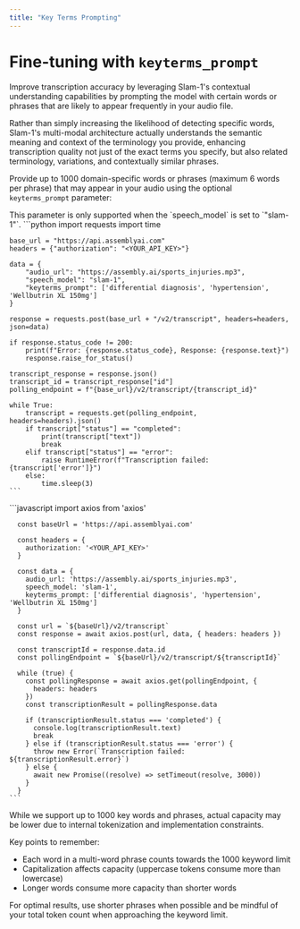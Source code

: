 ```yaml
---
title: "Key Terms Prompting"
---
```


# Fine-tuning with `keyterms_prompt`

Improve transcription accuracy by leveraging Slam-1's contextual understanding capabilities by prompting the model with certain words or phrases that are likely to appear frequently in your audio file.

Rather than simply increasing the likelihood of detecting specific words, Slam-1's multi-modal architecture actually understands the semantic meaning and context of the terminology you provide, enhancing transcription quality not just of the exact terms you specify, but also related terminology, variations, and contextually similar phrases.

Provide up to 1000 domain-specific words or phrases (maximum 6 words per phrase) that may appear in your audio using the optional `keyterms_prompt` parameter:

<Warning>
  This parameter is only supported when the `speech_model` is set to `"slam-1"`.
</Warning>

<Tabs groupId="language">
  <Tab language="python" title="Python" default>
    ```python
    import requests
    import time

    base_url = "https://api.assemblyai.com"
    headers = {"authorization": "<YOUR_API_KEY>"}

    data = {
        "audio_url": "https://assembly.ai/sports_injuries.mp3",
        "speech_model": "slam-1",
        "keyterms_prompt": ['differential diagnosis', 'hypertension', 'Wellbutrin XL 150mg']
    }

    response = requests.post(base_url + "/v2/transcript", headers=headers, json=data)

    if response.status_code != 200:
        print(f"Error: {response.status_code}, Response: {response.text}")
        response.raise_for_status()

    transcript_response = response.json()
    transcript_id = transcript_response["id"]
    polling_endpoint = f"{base_url}/v2/transcript/{transcript_id}"

    while True:
        transcript = requests.get(polling_endpoint, headers=headers).json()
        if transcript["status"] == "completed":
            print(transcript["text"])
            break
        elif transcript["status"] == "error":
            raise RuntimeError(f"Transcription failed: {transcript['error']}")
        else:
            time.sleep(3)
    ```

  </Tab>
  <Tab language="javascript" title="JavaScript">
    ```javascript
      import axios from 'axios'

      const baseUrl = 'https://api.assemblyai.com'

      const headers = {
        authorization: '<YOUR_API_KEY>'
      }

      const data = {
        audio_url: 'https://assembly.ai/sports_injuries.mp3',
        speech_model: 'slam-1',
        keyterms_prompt: ['differential diagnosis', 'hypertension', 'Wellbutrin XL 150mg']
      }

      const url = `${baseUrl}/v2/transcript`
      const response = await axios.post(url, data, { headers: headers })

      const transcriptId = response.data.id
      const pollingEndpoint = `${baseUrl}/v2/transcript/${transcriptId}`

      while (true) {
        const pollingResponse = await axios.get(pollingEndpoint, {
          headers: headers
        })
        const transcriptionResult = pollingResponse.data

        if (transcriptionResult.status === 'completed') {
          console.log(transcriptionResult.text)
          break
        } else if (transcriptionResult.status === 'error') {
          throw new Error(`Transcription failed: ${transcriptionResult.error}`)
        } else {
          await new Promise((resolve) => setTimeout(resolve, 3000))
        }
      }
    ```

  </Tab>
</Tabs>

<Note title="Keyword Count Limits">

While we support up to 1000 key words and phrases, actual capacity may be lower due to internal tokenization and implementation constraints.

Key points to remember:

- Each word in a multi-word phrase counts towards the 1000 keyword limit
- Capitalization affects capacity (uppercase tokens consume more than lowercase)
- Longer words consume more capacity than shorter words

For optimal results, use shorter phrases when possible and be mindful of your total token count when approaching the keyword limit.

</Note>
